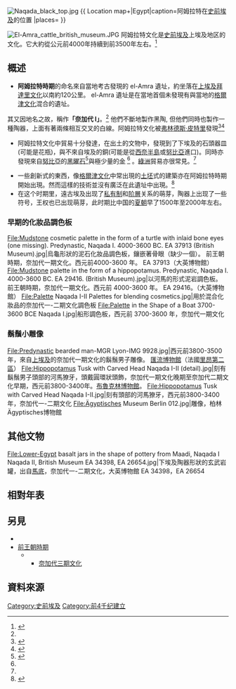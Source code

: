 {{多個問題|
{{expand| time=2018-05-08}}
{{roughtranslation| time=2018-05-08}}
{{request translation| time=2018-05-08}}
{{expert-subject| time=2018-05-08}}
{{proofreader needed| time=2018-05-08}}
}}
[[File:Naqada_black_top.jpg|thumb]]
{{
Location map+|Egypt|caption=阿姆拉特在[[史前埃及|史前埃及]]的位置
|places=
{{Location map~|Egypt|lat=25.904036|long=31.456806|position=left |label_size=75 |label=el-Amra}}
}}


[[File:El-Amra_cattle_british_museum.JPG|thumb]]
{{Egyptian Dynasty list}}
阿姆拉特文化是[[史前埃及|史前埃及]]上埃及地区的文化。它大約從公元前4000年持續到前3500年左右。<ref>{{cite book |editor-last=Shaw |editor-first=Ian |title=The Oxford History of Ancient Egypt |url=https://archive.org/details/oxfordhistoryanc00shaw |year=2000 |publisher=Oxford University Press |isbn=0-19-815034-2 |page=[https://archive.org/details/oxfordhistoryanc00shaw/page/n503 479] }}</ref>

== 概述 ==
*'''阿姆拉特時期'''的命名來自當地考古發現的 el-Amra 遺址，約坐落在[[上下埃及|上埃及]][[拜達里文化|拜達里文化]]以南約120公里。 el-Amra 遺址是在當地首個未發現有與當地的[[格爾津文化|格爾津文化]]混合的遺址。
其又因地名之故，稱作'''「奈加代 I」'''。<ref name="Grimal 28" /> 他們不斷地製作黑陶, 但他們同時也製作一種陶器，上面有著兩條相互交叉的白線。阿姆拉特文化被[[弗林德斯·皮特里|弗林德斯·皮特里]]發現<ref name="Gardiner 390">{{cite book |last=Gardiner |first=Alan |title=Egypt of the Pharaohs |location=Oxford |publisher=University Press |year=1964 |page=390 }}</ref><ref name="Newell">{{cite book|last=Newell |first=G.D. |title=The relative chronology of PNC I. A new chronological synthesis for the Egyptian Predynastic |publisher= ex.cathedra Press |year=2012 }}</ref>

*阿姆拉特文化中貿易十分發達，在出土的文物中，發現到了下埃及的石頭器皿(可能是花瓶)，與不來自埃及的銅(可能是從[[西奈半島|西奈半島]]或[[努比亞|努比亞]]進口)。同時亦發現來自[[努比亞|努比亞]]的[[黑曜石|黑曜石]]<ref name="Grimal 28">{{cite book |last=Grimal |first=Nicolas |title=A History of Ancient Egypt |url=https://archive.org/details/historyancienteg00grim |page=[https://archive.org/details/historyancienteg00grim/page/n34 28] |publisher=Blackwell |year=1992 |isbn=0-631-17472-9 }}</ref>與極少量的[[金|金]] <ref name="Gardiner 390"/> 。[[綠洲|綠洲]]貿易亦很常見。<ref name="Grimal 28"/>

* 一些創新式的東西，像[[格爾津文化|格爾津文化]]中常出現的[[土坯|土坯]]式的建築亦在阿姆拉特時期開始出現。然而這樣的技術並沒有廣泛在此遺址中出現。<ref name="Redford 7">{{cite book |last=Redford |first=Donald B. |title=Egypt, Canaan, and Israel in Ancient Times |url=https://archive.org/details/egyptcanaanisrae00redf |location=Princeton |publisher=University Press |year=1992 |page=[https://archive.org/details/egyptcanaanisrae00redf/page/7 7] |isbn=0-691-03606-3 }}</ref>
*在这个时期里，遠古埃及出现了[[私有制|私有制]]和[[阶層|阶層]]关系的萌芽，陶器上出现了一些符号，王权也已出现萌芽，此时期比中国的[[夏朝|夏朝]]早了1500年至2000年左右。

=== 早期的化妝品調色板 ===

<gallery widths="175" heights="175">
File:Mudstone cosmetic palette in the form of a turtle with inlaid bone eyes (one missing). Predynastic, Naqada I. 4000-3600 BC. EA 37913 (British Museum).jpg|烏龜形狀的泥石化妝品調色板，鑲嵌著骨眼（缺少一個）。 前王朝時期，奈加代一期文化。西元前4000-3600 年。 EA 37913（大英博物館）
File:Mudstone palette in the form of a hippopotamus. Predynastic, Naqada I. 4000-3600 BC. EA 29416. (British Museum).jpg|以河馬的形式泥岩調色板。 前王朝時期，奈加代一期文化。西元前 4000-3600 年。 EA 29416。（大英博物館）
File:Palette Naqada I-II Palettes for blending cosmetics.jpg|用於混合化妝品的奈加代一-二期文化調色板
File:Palette in the Shape of a Boat 3700-3600 BCE Naqada I.jpg|船形調色板，西元前 3700-3600 年，奈加代一期文化
</gallery>

=== 鬍鬚小雕像 ===
<gallery widths="175" heights="175">
File:Predynastic bearded man-MGR Lyon-IMG 9928.jpg|西元前3800-3500 年，來自[[上埃及|上埃及]]的奈加代一期文化的鬍鬚男子雕像。 [[汇流博物馆|匯流博物館]]（法國[[里昂第二区|里昂第二區]]）
File:Hippopotamus Tusk with Carved Head Naqada I-II (detail).jpg|刻有鬍鬚男子頭部的河馬獠牙，頭戴圓環狀頭飾，奈加代一期文化晚期至奈加代二期文化早期，西元前3800-3400年。[[布鲁克林博物馆|布魯克林博物館]]。
File:Hippopotamus Tusk with Carved Head Naqada I-II.jpg|刻有頭部的河馬獠牙，西元前3800-3400年，奈加代一-二期文化
File:Ägyptisches Museum Berlin 012.jpg|雕像，柏林Ägyptisches博物館
</gallery>

== 其他文物 ==
<gallery widths="200" heights="200" perrow="4">
File:Lower-Egypt basalt jars in the shape of pottery from Maadi, Naqada I Naqada II, British Museum EA 34398, EA 26654.jpg|下埃及陶器形狀的玄武岩罐，出自[[马底|馬底]]，奈加代一-二期文化，大英博物館 EA 34398，EA 26654
</gallery>

== 相對年表 ==

== 另見 ==

* {{link-en|1500年氣候週期|Bond event}}
* [[前王朝時期|前王朝時期]]
** {{link-en|奈加代文化|Naqada culture}}
*** [[奈加代三期文化|奈加代三期文化]]
==資料來源==
{{reflist}}


[[Category:史前埃及|Category:史前埃及]]
[[Category:前4千纪建立|Category:前4千纪建立]]